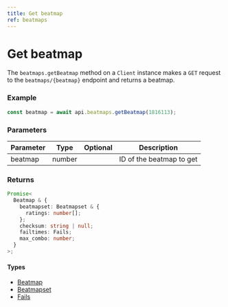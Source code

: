 ```yaml
---
title: Get beatmap
ref: beatmaps
---
```


# Get beatmap

The `beatmaps.getBeatmap` method on a `Client` instance makes a `GET` request to the `beatmaps/{beatmap}` endpoint and returns a beatmap.

### Example

```ts
const beatmap = await api.beatmaps.getBeatmap(1816113);
```

### Parameters

| Parameter | Type   | Optional | Description              |
| --------- | ------ | -------- | ------------------------ |
| beatmap   | number |          | ID of the beatmap to get |

### Returns

```ts
Promise<
  Beatmap & {
    beatmapset: Beatmapset & {
      ratings: number[];
    };
    checksum: string | null;
    failtimes: Fails;
    max_combo: number;
  }
>;
```

#### Types

- [Beatmap](/references/beatmap)
- [Beatmapset](/references/beatmapset)
- [Fails](/references/fails)
